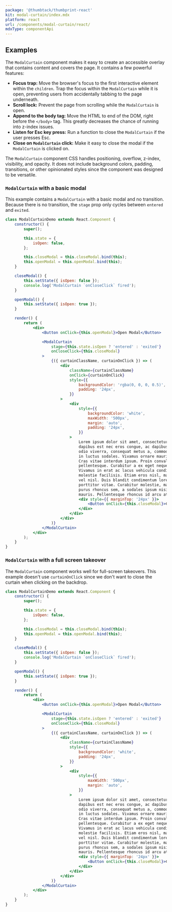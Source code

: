 ```yaml
---
package: '@thumbtack/thumbprint-react'
kit: modal-curtain/index.mdx
platform: react
url: /components/modal-curtain/react/
mdxType: componentApi
---
```


## Examples

The `ModalCurtain` component makes it easy to create an accessible overlay that contains content and covers the page. It contains a few powerful features:

-   **Focus trap:** Move the browser's focus to the first interactive element within the `children`. Trap the focus within the `ModalCurtain` while it is open, preventing users from accidentally tabbing to the page underneath.
-   **Scroll lock:** Prevent the page from scrolling while the `ModalCurtain` is open.
-   **Append to the body tag:** Move the HTML to end of the DOM, right before the `</body>` tag. This greatly decreases the chance of running into z-index issues.
-   **Listen for Esc key press:** Run a function to close the `ModalCurtain` if the user presses Esc.
-   **Close on `ModalCurtain` click:** Make it easy to close the modal if the `ModalCurtain` is clicked on.

The `ModalCurtain` component CSS handles positioning, overflow, z-index, visibility, and opacity. It does not include background colors, padding, transitions, or other opinionated styles since the component was designed to be versatile.

### `ModalCurtain` with a basic modal

This example contains a `ModalCurtain` with a basic modal and no transition. Because there is no transition, the `stage` prop only cycles between `entered` and `exited`.

```jsx
class ModalCurtainDemo extends React.Component {
    constructor() {
        super();

        this.state = {
            isOpen: false,
        };

        this.closeModal = this.closeModal.bind(this);
        this.openModal = this.openModal.bind(this);
    }

    closeModal() {
        this.setState({ isOpen: false });
        console.log('ModalCurtain `onCloseClick` fired');
    }

    openModal() {
        this.setState({ isOpen: true });
    }

    render() {
        return (
            <div>
                <Button onClick={this.openModal}>Open Modal</Button>

                <ModalCurtain
                    stage={this.state.isOpen ? 'entered' : 'exited'}
                    onCloseClick={this.closeModal}
                >
                    {({ curtainClassName, curtainOnClick }) => (
                        <div
                            className={curtainClassName}
                            onClick={curtainOnClick}
                            style={{
                                backgroundColor: 'rgba(0, 0, 0, 0.5)',
                                padding: '24px',
                            }}
                        >
                            <div
                                style={{
                                    backgroundColor: 'white',
                                    maxWidth: '500px',
                                    margin: 'auto',
                                    padding: '24px',
                                }}
                            >
                                Lorem ipsum dolor sit amet, consectetur adipiscing elit. Vestibulum
                                dapibus est nec eros congue, ac dapibus ipsum cursus. Quisque at
                                odio viverra, consequat metus a, commodo ipsum. Donec sodales sapien
                                in luctus sodales. Vivamus ornare mauris in arcu maximus placerat.
                                Cras vitae interdum ipsum. Proin convallis quis elit quis
                                pellentesque. Curabitur a ex eget neque congue tempor sed ut felis.
                                Vivamus in erat ac lacus vehicula condimentum. Nam fringilla
                                molestie facilisis. Etiam eros nisl, mattis et sagittis non, blandit
                                vel nisl. Duis blandit condimentum lorem, sed convallis sapien
                                porttitor vitae. Curabitur molestie, massa et molestie aliquam, odio
                                purus rhoncus sem, a sodales ipsum nisi ac nibh. Nunc in dapibus
                                mauris. Pellentesque rhoncus id arcu at auctor.
                                <div style={{ marginTop: '24px' }}>
                                    <Button onClick={this.closeModal}>Close Modal</Button>
                                </div>
                            </div>
                        </div>
                    )}
                </ModalCurtain>
            </div>
        );
    }
}
```

### `ModalCurtain` with a full screen takeover

The `ModalCurtain` component works well for full-screen takeovers. This example doesn't use `curtainOnClick` since we don't want to close the curtain when clicking on the backdrop.

```jsx
class ModalCurtainDemo extends React.Component {
    constructor() {
        super();

        this.state = {
            isOpen: false,
        };

        this.closeModal = this.closeModal.bind(this);
        this.openModal = this.openModal.bind(this);
    }

    closeModal() {
        this.setState({ isOpen: false });
        console.log('ModalCurtain `onCloseClick` fired');
    }

    openModal() {
        this.setState({ isOpen: true });
    }

    render() {
        return (
            <div>
                <Button onClick={this.openModal}>Open Modal</Button>

                <ModalCurtain
                    stage={this.state.isOpen ? 'entered' : 'exited'}
                    onCloseClick={this.closeModal}
                >
                    {({ curtainClassName, curtainOnClick }) => (
                        <div
                            className={curtainClassName}
                            style={{
                                backgroundColor: 'white',
                                padding: '24px',
                            }}
                        >
                            <div
                                style={{
                                    maxWidth: '500px',
                                    margin: 'auto',
                                }}
                            >
                                Lorem ipsum dolor sit amet, consectetur adipiscing elit. Vestibulum
                                dapibus est nec eros congue, ac dapibus ipsum cursus. Quisque at
                                odio viverra, consequat metus a, commodo ipsum. Donec sodales sapien
                                in luctus sodales. Vivamus ornare mauris in arcu maximus placerat.
                                Cras vitae interdum ipsum. Proin convallis quis elit quis
                                pellentesque. Curabitur a ex eget neque congue tempor sed ut felis.
                                Vivamus in erat ac lacus vehicula condimentum. Nam fringilla
                                molestie facilisis. Etiam eros nisl, mattis et sagittis non, blandit
                                vel nisl. Duis blandit condimentum lorem, sed convallis sapien
                                porttitor vitae. Curabitur molestie, massa et molestie aliquam, odio
                                purus rhoncus sem, a sodales ipsum nisi ac nibh. Nunc in dapibus
                                mauris. Pellentesque rhoncus id arcu at auctor.
                                <div style={{ marginTop: '24px' }}>
                                    <Button onClick={this.closeModal}>Close Modal</Button>
                                </div>
                            </div>
                        </div>
                    )}
                </ModalCurtain>
            </div>
        );
    }
}
```
